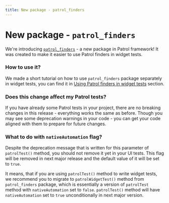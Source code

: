 ```yaml
---
title: New package - patrol_finders
---
```


# New package - `patrol_finders`
We're introducing [`patrol_finders`] - a new package in Patrol framework! It was
created to make it easier to use Patrol finders in widget tests.

### How to use it?

We made a short tutorial on how to use `patrol_finders` package separately
in widget tests, you can find it in [Using Patrol finders in widget tests]
section.

### Does this change affect my Patrol tests?

If you have already some Patrol tests in your project, there are no breaking
changes in this release - everything works the same as before. Though you may
see some deprecation warnings in your code - you can get your code aligned with
them to prepare for future changes.

### What to do with `nativeAutomation` flag?

Despite the deprecation message that is written for this parameter of
`patrolTest()` method, you should not remove it yet in your UI tests. This flag
will be removed in next major release and the default value of it will be set
to `true`.

It means, that if you are using `patrolTest()` method to write widget tests, we
recommend you to migrate to `patrolWidgetTest()` method from `patrol_finders`
package, which is essentially a version of `patrolTest` method with
`nativeAutomation` set to `false`. `patrolTest()` method will have
`nativeAutomation` set to `true` unconditionally in next major version.

[Using Patrol finders in widget tests]: /patrol/finders/finders-setup
[`patrol_finders`]: https://pub.dev/packages/patrol_finders
